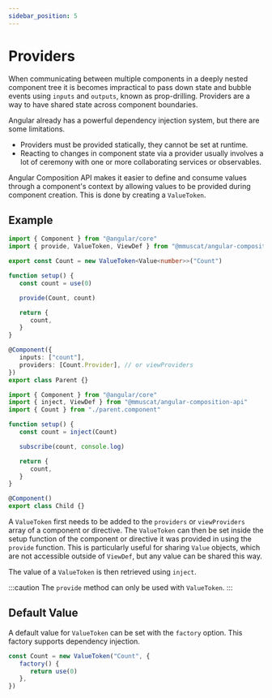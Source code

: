 ```yaml
---
sidebar_position: 5
---
```




# Providers

When communicating between multiple components in a deeply nested component tree it is becomes impractical to pass
down state and bubble events using `inputs` and `outputs`, known as prop-drilling. Providers are a way to have shared
state across component boundaries.

Angular already has a powerful dependency injection system, but there are some limitations.

-  Providers must be provided statically, they cannot be set at runtime.
-  Reacting to changes in component state via a provider usually involves a lot of ceremony with one or more
   collaborating services or observables.

Angular Composition API makes it easier to define and consume values through a component's context by allowing
values to be provided during component creation. This is done by creating a `ValueToken`.


## Example

<Tabs defaultValue="parent">
  <TabItem value="parent" label="parent.component.ts">

```ts
import { Component } from "@angular/core"
import { provide, ValueToken, ViewDef } from "@mmuscat/angular-composition-api"

export const Count = new ValueToken<Value<number>>("Count")

function setup() {
   const count = use(0)

   provide(Count, count)

   return {
      count,
   }
}

@Component({
   inputs: ["count"],
   providers: [Count.Provider], // or viewProviders
})
export class Parent {}
```

  </TabItem>
  <TabItem value="child" label="child.component.ts">

```ts
import { Component } from "@angular/core"
import { inject, ViewDef } from "@mmuscat/angular-composition-api"
import { Count } from "./parent.component"

function setup() {
   const count = inject(Count)

   subscribe(count, console.log)

   return {
      count,
   }
}

@Component()
export class Child {}
```

  </TabItem>
</Tabs>

A `ValueToken` first needs to be added to the `providers` or `viewProviders` array of a component or directive. The
`ValueToken` can then be set inside the setup function of the component or directive it was provided in using the
`provide` function. This is particularly useful for sharing `Value` objects, which are not accessible outside of
`ViewDef`, but any value can be shared this way.

The value of a `ValueToken` is then retrieved using `inject`.

:::caution
The `provide` method can only be used with `ValueToken`.
:::

## Default Value

A default value for `ValueToken` can be set with the `factory` option. This factory supports dependency injection.

```ts
const Count = new ValueToken("Count", {
   factory() {
      return use(0)
   },
})
```
